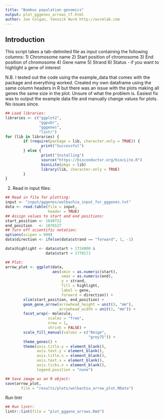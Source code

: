 ```yaml
---
title: "Bombus population genomics"
output: plot_gggenes_arrows_tf.html
author: Joe Colgan, Yannick Wurm http://wurmlab.com
---
```


## Introduction
This script takes a tab-delimited file as input containing the following columns:
1) Chromosome name
2) Start position of chromosome
3) End position of chromosome
4) Gene name
5) Strand
6) Status - if you want to highlight a gene of interest

N.B. I tested out the code using the example_data that comes with the package and everything worked. Created my own dataframe using the same column headers in R but there was an issue with the plots making all genes
the same size in the plot. Unsure of what the problem is. Easiest fix
was to output the example data file and manually change values for plots. 
No issues since. 

```r
## Load libraries:
libraries <- c("ggplot2",
               "ggpubr",
               "gggenes",
               "lintr")
for (lib in libraries) {
        if (require(package = lib, character.only = TRUE)) {
                print("Successful")
        } else {
                print("Installing")
                source("https://bioconductor.org/biocLite.R")
                biocLite(pkgs = lib)
                library(lib, character.only = TRUE)
        }
}
```

2. Read in input files:

```r
## Read in file for plotting:
input <- "input/gggenes/wolbachia_input_for_gggenes.txt"
data <- read.table(file = input,
                   header = TRUE)
## Assign values to start and end positions:
start_position <- 1649722
end_position   <- 1876527
## Turn off scientific notation:
options(scipen = 999)
data$direction <- ifelse(data$strand == "forward", 1, -1)

data$highlight <- data$start > 1724000 &
                  data$start < 1770171

## Plot:
arrow_plot <- ggplot(data,
                     aes(xmin = as.numeric(start),
                         xmax = as.numeric(end),
                         y = strand,
                         fill = highlight,
                         label = gene,
                         forward = direction)) +
        xlim(start_position, end_position) +
        geom_gene_arrow(arrowhead_height = unit(3, "mm"),
                        arrowhead_width = unit(1, "mm")) +
        facet_wrap(~ molecule,
                   scales = "free",
                   nrow = 1,
                   shrink = FALSE) +
        scale_fill_manual(values = c("Beige",
                                     "grey75")) +
        theme_genes() +
        theme(axis.title.y = element_blank(),
              axis.text.y = element_blank(),
              axis.title.x = element_blank(),
              axis.text.x = element_blank(),
              axis.ticks.x = element_blank(),
              legend.position = "none")

## Save image as an R object:
save(arrow_plot,
       file = "results/plots/wolbachia_arrow_plot.RData")
```

Run lintr

```r
## Run lintr:
lintr::lint(file = "plot_gggene_arrows.Rmd")
```
